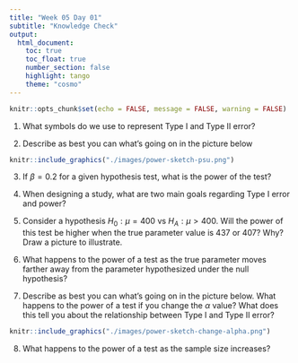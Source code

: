 ```yaml
---
title: "Week 05 Day 01"
subtitle: "Knowledge Check"
output: 
  html_document:
    toc: true
    toc_float: true
    number_section: false
    highlight: tango
    theme: "cosmo"
---
```


```r
knitr::opts_chunk$set(echo = FALSE, message = FALSE, warning = FALSE)
```

1. What symbols do we use to represent Type I and Type II error?

2. Describe as best you can what's going on in the picture below

```r
knitr::include_graphics("./images/power-sketch-psu.png")
```

3. If $\beta = 0.2$ for a given hypothesis test, what is the power of the test?

4. When designing a study, what are two main goals regarding Type I error and power?

5. Consider a hypothesis $H_0: \mu = 400$ vs $H_A: \mu > 400$. Will the power of this test be higher when the true parameter value is 437 or 407? Why? Draw a picture to illustrate. 

6. What happens to the power of a test as the true parameter moves farther away from the parameter hypothesized under the null hypothesis? 

7. Describe as best you can what's going on in the picture below. What happens to the power of a test if you change the $\alpha$ value? What does this tell you about the relationship between Type I and Type II error? 

```r
knitr::include_graphics("./images/power-sketch-change-alpha.png")
```

8. What happens to the power of a test as the sample size increases?
